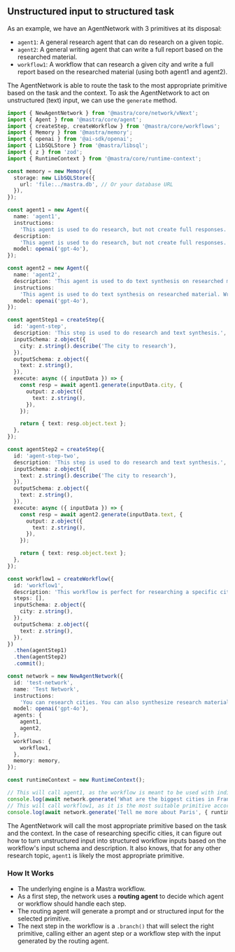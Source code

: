 ## Unstructured input to structured task

As an example, we have an AgentNetwork with 3 primitives at its disposal:

- `agent1`: A general research agent that can do research on a given topic.
- `agent2`: A general writing agent that can write a full report based on the researched material.
- `workflow1`: A workflow that can research a given city and write a full report based on the researched material (using both agent1 and agent2).

The AgentNetwork is able to route the task to the most appropriate primitive based on the task and the context.
To ask the AgentNetwork to act on unstructured (text) input, we can use the `generate` method.

```typescript
import { NewAgentNetwork } from '@mastra/core/network/vNext';
import { Agent } from '@mastra/core/agent';
import { createStep, createWorkflow } from '@mastra/core/workflows';
import { Memory } from '@mastra/memory';
import { openai } from '@ai-sdk/openai';
import { LibSQLStore } from '@mastra/libsql';
import { z } from 'zod';
import { RuntimeContext } from '@mastra/core/runtime-context';

const memory = new Memory({
  storage: new LibSQLStore({
    url: 'file:../mastra.db', // Or your database URL
  }),
});

const agent1 = new Agent({
  name: 'agent1',
  instructions:
    'This agent is used to do research, but not create full responses. Answer in bullet points only and be concise.',
  description:
    'This agent is used to do research, but not create full responses. Answer in bullet points only and be concise.',
  model: openai('gpt-4o'),
});

const agent2 = new Agent({
  name: 'agent2',
  description: 'This agent is used to do text synthesis on researched material. It writes articles in full paragraphs.',
  instructions:
    'This agent is used to do text synthesis on researched material. Write a full report based on the researched material. Do not use bullet points. Write full paragraphs. There should not be a single bullet point in the final report. You write articles.',
  model: openai('gpt-4o'),
});

const agentStep1 = createStep({
  id: 'agent-step',
  description: 'This step is used to do research and text synthesis.',
  inputSchema: z.object({
    city: z.string().describe('The city to research'),
  }),
  outputSchema: z.object({
    text: z.string(),
  }),
  execute: async ({ inputData }) => {
    const resp = await agent1.generate(inputData.city, {
      output: z.object({
        text: z.string(),
      }),
    });

    return { text: resp.object.text };
  },
});

const agentStep2 = createStep({
  id: 'agent-step-two',
  description: 'This step is used to do research and text synthesis.',
  inputSchema: z.object({
    text: z.string().describe('The city to research'),
  }),
  outputSchema: z.object({
    text: z.string(),
  }),
  execute: async ({ inputData }) => {
    const resp = await agent2.generate(inputData.text, {
      output: z.object({
        text: z.string(),
      }),
    });

    return { text: resp.object.text };
  },
});

const workflow1 = createWorkflow({
  id: 'workflow1',
  description: 'This workflow is perfect for researching a specific city.',
  steps: [],
  inputSchema: z.object({
    city: z.string(),
  }),
  outputSchema: z.object({
    text: z.string(),
  }),
})
  .then(agentStep1)
  .then(agentStep2)
  .commit();

const network = new NewAgentNetwork({
  id: 'test-network',
  name: 'Test Network',
  instructions:
    'You can research cities. You can also synthesize research material. You can also write a full report based on the researched material.',
  model: openai('gpt-4o'),
  agents: {
    agent1,
    agent2,
  },
  workflows: {
    workflow1,
  },
  memory: memory,
});

const runtimeContext = new RuntimeContext();

// This will call agent1, as the workflow is meant to be used with individual cities. The best primitive according to the routing agent is thus agent1 which is a general research primitive.
console.log(await network.generate('What are the biggest cities in France? How are they like?', { runtimeContext }));
// This will call workflow1, as it is the most suitable primitive according to the routing agent when researching individual cities.
console.log(await network.generate('Tell me more about Paris', { runtimeContext }));
```

The AgentNetwork will call the most appropriate primitive based on the task and the context. In the case of researching specific cities, it can figure out how to turn unstructured input into structured workflow inputs based on the workflow's input schema and description. It also knows, that for any other research topic, `agent1` is likely the most appropriate primitive.

### How It Works

- The underlying engine is a Mastra workflow.
- As a first step, the network uses a **routing agent** to decide which agent or workflow should handle each step.
- The routing agent will generate a prompt and or structured input for the selected primitive.
- The next step in the workflow is a `.branch()` that will select the right primitive, calling either an agent step or a workflow step with the input generated by the routing agent.
